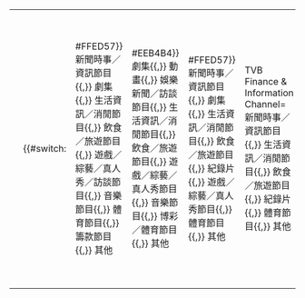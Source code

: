 {|	
|-
|{{nowrap|圖例：}}||{{#switch:{{{1|}}}
|Jade={{colorbox|#FFED57}} 新聞時事／資訊節目{{,}}{{colorbox|#EEB4B4}} 劇集{{,}}{{colorbox|#D4EECC}} 生活資訊／消閒節目{{,}}{{colorbox|#8DB6CD}} 飲食／旅遊節目{{,}}{{colorbox|#CDB5CD}} 遊戲／綜藝／真人秀／訪談節目{{,}}{{colorbox|#FFCC66}} 音樂節目{{,}}{{colorbox|#F0E68C}} 體育節目{{,}}{{colorbox|#C0FF3E}} 籌款節目{{,}}{{colorbox|#C1CDC1}} 其他
|J2={{colorbox|#EEB4B4}} 劇集{{,}}{{colorbox|#C0FF3E}} 動畫{{,}}{{colorbox|#87CEFA}} 娛樂新聞／訪談節目{{,}}{{colorbox|#D4EECC}} 生活資訊／消閒節目{{,}}{{colorbox|#8DB6CD}} 飲食／旅遊節目{{,}}{{colorbox|#CDB5CD}} 遊戲／綜藝／真人秀節目{{,}}{{colorbox|#FFCC66}} 音樂節目{{,}}{{colorbox|#F0E68C}} 博彩／體育節目{{,}}{{colorbox|#C1CDC1}} 其他
|Pearl={{colorbox|#FFED57}} 新聞時事／資訊節目{{,}}{{colorbox|#EEB4B4}} 劇集{{,}}{{colorbox|#D4EECC}} 生活資訊／消閒節目{{,}}{{colorbox|#8DB6CD}} 飲食／旅遊節目{{,}}{{colorbox|#C0FF3E}} 紀錄片{{,}}{{colorbox|#CDB5CD}} 遊戲／綜藝／真人秀節目{{,}}{{colorbox|#F0E68C}} 體育節目{{,}}{{colorbox|#C1CDC1}} 其他
|TVB Finance & Information Channel={{colorbox|#FFED57}} 新聞時事／資訊節目{{,}}{{colorbox|#D4EECC}} 生活資訊／消閒節目{{,}}{{colorbox|#8DB6CD}} 飲食／旅遊節目{{,}}{{colorbox|#C0FF3E}} 紀錄片{{,}}{{colorbox|#F0E68C}} 體育節目{{,}}{{colorbox|#C1CDC1}} 其他
|ViuTV={{colorbox|#FFED57}} 新聞時事／資訊節目{{,}}{{colorbox|#EEB4B4}} 劇集{{,}}{{colorbox|#D4EECC}} 生活資訊／消閒節目{{,}}{{colorbox|#8DB6CD}} 飲食／旅遊節目{{,}}{{colorbox|#CDB5CD}} 遊戲／綜藝／真人秀節目{{,}}{{colorbox|#C0FF3E}} 動畫{{,}}{{colorbox|#87CEFA}} 娛樂新聞／訪談節目{{,}}{{colorbox|#FFCC66}} 音樂節目{{,}}{{colorbox|#F0E68C}} 體育節目{{,}}{{colorbox|#C1CDC1}} 其他
|ViuTVsix={{colorbox|#FFED57}} 新聞時事／資訊節目{{,}}{{colorbox|#EEB4B4}} 劇集{{,}}{{colorbox|#D4EECC}} 生活資訊／消閒／體育節目{{,}}{{colorbox|#8DB6CD}} 飲食／旅遊節目 {{,}}{{colorbox|#F0E68C}} 紀錄片{{,}}{{colorbox|#CDB5CD}} 遊戲／綜藝／真人秀節目{{,}}{{colorbox|#FFCC66}} 音樂節目{{,}}{{colorbox|#C0FF3E}} 兒童節目／動畫{{,}}{{colorbox|#87CEFA}} 娛樂新聞／訪談節目{{,}}{{colorbox|#C1CDC1}} 其他
|奇妙77台={{colorbox|#FFED57}} 新聞時事／資訊節目{{,}}{{colorbox|#EEB4B4}} 劇集{{,}}{{colorbox|#D4EECC}} 生活資訊／消閒節目{{,}}{{colorbox|#8DB6CD}} 飲食／旅遊節目{{,}}{{colorbox|#C0FF3E}} 紀錄片／文化節目{{,}}{{colorbox|#CDB5CD}} 遊戲／綜藝／真人秀節目{{,}}{{colorbox|#87CEFA}} 娛樂新聞／訪談節目{{,}}{{colorbox|#FFCC66}} 音樂節目{{,}}{{colorbox|#F0E68C}} 體育節目{{,}}{{colorbox|#C1CDC1}} 其他
|奇妙76台={{colorbox|#FFED57}} 新聞時事／資訊節目{{,}}{{colorbox|#8DB6CD}} 文化／歷史節目／紀錄片{{,}}{{colorbox|#87CEFA}} 訪談節目{{,}}{{colorbox|#FFCC66}} 藝術／音樂節目{{,}}{{colorbox|#F0E68C}} 體育節目{{,}}{{colorbox|#D4EECC}} 電影{{,}}{{colorbox|#C1CDC1}} 其他
|RTHK31={{colorbox|#FFED57}} 新聞時事／資訊節目{{,}}{{colorbox|#EEB4B4}} 劇集{{,}}{{colorbox|#D4EECC}} 生活資訊／消閒節目{{,}}{{colorbox|#F0E68C}} 飲食／旅遊節目{{,}}{{colorbox|#FFCC66}} 藝術／音樂節目{{,}}{{colorbox|#CDB5CD}} 真人秀節目{{,}}{{colorbox|#8DB6CD}} 文化／歷史節目／紀錄片{{,}}{{colorbox|#87CEFA}} 訪談節目{{,}}{{colorbox|#C0FF3E}} 體育節目{{,}}{{colorbox|#C1CDC1}} 其他
|HunanTV={{colorbox|#FFED57}} 新聞時事／資訊節目{{,}}{{colorbox|#EEB4B4}} 劇集{{,}}{{colorbox|#D4EECC}} 生活資訊／消閒節目{{,}}{{colorbox|#8DB6CD}} 飲食／旅遊節目{{,}}{{colorbox|#FFCC66}} 選秀／音樂節目{{,}}{{colorbox|#CDB5CD}} 遊戲／綜藝／真人秀節目{{,}}{{colorbox|#8DB6CD}} 文化／歷史節目／紀錄片{{,}}{{colorbox|#87CEFA}} 訪談節目{{,}}{{colorbox|#C1CDC1}} 其他
}}
|}